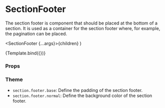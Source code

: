 
<Meta title="Components/Section/SectionFooter" component={SectionFooter} />

# SectionFooter

The section footer is component that should be placed at the bottom of a section.
It is used as a container for the section footer where, for example, the pagination can be placed.

  <SectionFooter {...args}>{children}</SectionFooter>
)

<Canvas>
  <Story name="Section Footer" args={{ children: 'Default Section Footer' }}>
    {Template.bind({})}
  </Story>
</Canvas>

### Props

<ArgsTable story="Default" />

### Theme

- `section.footer.base`: Define the padding of the section footer.
- `section.footer.normal`: Define the background color of the section footer.
